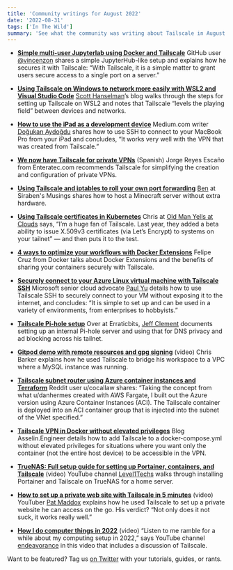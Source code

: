 ```yaml
---
title: 'Community writings for August 2022'
date: '2022-08-31'
tags: ['In The Wild']
summary: 'See what the community was writing about Tailscale in August 2022'
---
```


<NewsletterRepublishing />

- [**Simple multi-user Jupyterlab using Docker and Tailscale**](https://github.com/vincenzon/simple-hub?utm_content=August+Newsletter&utm_medium=email_action&utm_source=customer.io)
  GitHub user [@vincenzon](https://github.com/vincenzon?utm_content=August+Newsletter&utm_medium=email_action&utm_source=customer.io) shares a simple JupyterHub-like setup and explains how he secures it with Tailscale: “With Tailscale, it is a simple matter to grant users secure access to a single port on a server.”

- [**Using Tailscale on Windows to network more easily with WSL2 and Visual Studio Code**](https://www.hanselman.com/blog/using-tailscale-on-windows-to-network-more-easily-with-wsl2-and-visual-studio-code?utm_content=August+Newsletter&utm_medium=email_action&utm_source=customer.io)
  [Scott Hanselman](https://www.hanselman.com/about?utm_content=August+Newsletter&utm_medium=email_action&utm_source=customer.io)’s blog walks through the steps for setting up Tailscale on WSL2 and notes that Tailscale “levels the playing field” between devices and networks.

- [**How to use the iPad as a development device**](https://dogukanaydogdu.medium.com/how-to-use-the-ipad-as-a-development-device-26c9357e71bc?utm_content=August+Newsletter&utm_medium=email_action&utm_source=customer.io)
  Medium.com writer [Doğukan Aydoğdu](https://dogukanaydogdu.medium.com/?utm_content=August+Newsletter&utm_medium=email_action&utm_source=customer.io) shares how to use SSH to connect to your MacBook Pro from your iPad and concludes, “It works very well with the VPN that was created from Tailscale.”

- [**We now have Tailscale for private VPNs**](https://enteratec.com/tailscale-vpn-privada-facil-a-rabiar/?utm_content=August+Newsletter&utm_medium=email_action&utm_source=customer.io) (Spanish)
  Jorge Reyes Escaño from Enteratec.com recommends Tailscale for simplifying the creation and configuration of private VPNs.

- [**Using Tailscale and iptables to roll your own port forwarding**](https://siraben.dev/2022/08/01/tailscale-iptables.html?utm_content=August+Newsletter&utm_medium=email_action&utm_source=customer.io)
  [Ben](https://siraben.dev/about/?utm_content=August+Newsletter&utm_medium=email_action&utm_source=customer.io) at Siraben's Musings shares how to host a Minecraft server without extra hardware.

- [**Using Tailscale certificates in Kubernetes**](https://blog.amber.org/blog/2022/08/using-tailscale-certificates-in-kubernetes/?utm_content=August+Newsletter&utm_medium=email_action&utm_source=customer.io)
  Chris at [Old Man Yells at Clouds](https://blog.amber.org/?utm_content=August+Newsletter&utm_medium=email_action&utm_source=customer.io) says, “I’m a huge fan of Tailscale. Last year, they added a beta ability to issue X.509v3 certificates (via Let’s Encrypt) to systems on your tailnet” — and then puts it to the test.

- [**4 ways to optimize your workflows with Docker Extensions**](https://thenewstack.io/4-ways-to-optimize-your-workflows-with-docker-extensions/?utm_content=August+Newsletter&utm_medium=email_action&utm_source=customer.io)
  Felipe Cruz from Docker talks about Docker Extensions and the benefits of sharing your containers securely with Tailscale.

- [**Securely connect to your Azure Linux virtual machine with Tailscale SSH**](https://dev.to/azure/securely-connect-to-your-azure-linux-virtual-machine-with-tailscale-ssh-dkf?utm_content=August+Newsletter&utm_medium=email_action&utm_source=customer.io)
  Microsoft senior cloud advocate [Paul Yu](https://dev.to/pauldotyu?utm_content=August+Newsletter&utm_medium=email_action&utm_source=customer.io) details how to use Tailscale SSH to securely connect to your VM without exposing it to the internet, and concludes: “It is simple to set up and can be used in a variety of environments, from enterprises to hobbyists.”

- [**Tailscale Pi-hole setup**](https://www.erraticbits.ca/post/2022/tailscale_pihole/?utm_content=August+Newsletter&utm_medium=email_action&utm_source=customer.io)
  Over at Erraticbits, [Jeff Clement](https://www.erraticbits.ca/about/?utm_content=August+Newsletter&utm_medium=email_action&utm_source=customer.io) documents setting up an internal Pi-hole server and using that for DNS privacy and ad blocking across his tailnet.

- [**Gitpod demo with remote resources and gpg signing**](https://www.loom.com/share/60c0be2901664bfaa650c25de713a66f?utm_content=August+Newsletter&utm_medium=email_action&utm_source=customer.io) (video)
  Chris Barker explains how he used Tailscale to bridge his workspace to a VPC where a MySQL instance was running.

- [**Tailscale subnet router using Azure container instances and Terraform**](https://www.reddit.com/r/Tailscale/comments/wu5hcb/tailscale_subnet_router_using_azure_container/?utm_content=August+Newsletter&utm_medium=email_action&utm_source=customer.io)
  Reddit user u/cocallaw shares: “Taking the concept from what u/danhermes created with AWS Fargate, I built out the Azure version using Azure Container Instances (ACI). The Tailscale container is deployed into an ACI container group that is injected into the subnet of the VNet specified.”

- [**Tailscale VPN in Docker without elevated privileges**](https://asselin.engineer/tailscale-docker?utm_content=August+Newsletter&utm_medium=email_action&utm_source=customer.io)
  Blog Asselin.Engineer details how to add Tailscale to a docker-compose.yml without elevated privileges for situations where you want only the container (not the entire host device) to be accessible in the VPN.

- [**TrueNAS: Full setup guide for setting up Portainer, containers, and Tailscale**](https://www.youtube.com/watch?v=R7BXEuKjJ0k&utm_content=August+Newsletter&utm_medium=email_action&utm_source=customer.io) (video)
  YouTube channel [Level1Techs](https://www.youtube.com/c/Level1Techs?utm_content=August+Newsletter&utm_medium=email_action&utm_source=customer.io) walks through installing Portainer and Tailscale on TrueNAS for a home server.

- [**How to set up a private web site with Tailscale in 5 minutes**](https://www.youtube.com/watch?v=IhefP5TrLv8&utm_content=August+Newsletter&utm_medium=email_action&utm_source=customer.io) (video)
  YouTuber [Pat Maddox](https://www.youtube.com/c/PatMaddox?utm_content=August+Newsletter&utm_medium=email_action&utm_source=customer.io) explains how he used Tailscale to set up a private website he can access on the go. His verdict? “Not only does it not suck, it works really well.”

- [**How I do computer things in 2022**](https://www.youtube.com/watch?v=EMN7r0PJhpk&utm_content=August+Newsletter&utm_medium=email_action&utm_source=customer.io) (video)
  “Listen to me ramble for a while about my computing setup in 2022,” says YouTube channel [endeavorance](https://www.youtube.com/c/endeavorance?utm_content=August+Newsletter&utm_medium=email_action&utm_source=customer.io) in this video that includes a discussion of Tailscale.



Want to be featured? Tag us [on Twitter](https://twitter.com/tailscale) with your tutorials, guides, or rants.
